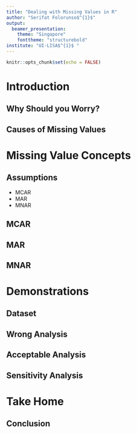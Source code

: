 ```yaml
---
title: "Dealing with Missing Values in R"
author: "Serifat Folorunso$^{1}$"
output:
  beamer_presentation:
    theme: "Singapore"
    fonttheme: "structurebold"
institute: "UI-LISA$^{1}$ "
---
```


```r
knitr::opts_chunk$set(echo = FALSE)
```

# Introduction

## Why Should you Worry?

## Causes of Missing Values

# Missing Value Concepts

## Assumptions

- MCAR
- MAR
- MNAR

## MCAR

## MAR

## MNAR

# Demonstrations

## Dataset

## Wrong Analysis

## Acceptable Analysis

## Sensitivity Analysis

# Take Home

## Conclusion


